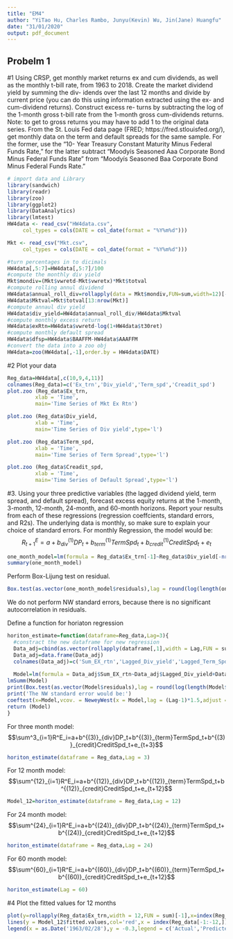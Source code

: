 ```yaml
---
title: "EM4"
author: "YiTao Hu, Charles Rambo, Junyu(Kevin) Wu, Jin(Jane) Huangfu"
date: "31/01/2020"
output: pdf_document
---
```


## Probelm 1
#1
Using CRSP, get monthly market returns ex and cum dividends, as well as the monthly t-bill rate, from 1963 to 2018. Create the market dividend yield by summing the div- idends over the last 12 months and divide by current price (you can do this using information extracted using the ex- and cum-dividend returns). Construct excess re- turns by subtracting the log of the 1-month gross t-bill rate from the 1-month gross cum-dividends returns. Note: to get to gross returns you may have to add 1 to the original data series.
From the St. Louis Fed data page (FRED; https://fred.stlouisfed.org/), get monthly data on the term and default spreads for the same sample. For the former, use the "10- Year Treasury Constant Maturity Minus Federal Funds Rate," for the latter subtract "Moodyís Seasoned Aaa Corporate Bond Minus Federal Funds Rate " from "Moodyís Seasoned Baa Corporate Bond Minus Federal Funds Rate."

```r
# import data and Library
library(sandwich)
library(readr)
library(zoo)
library(ggplot2)
library(DataAnalytics)
library(lmtest)
HW4data <- read_csv("HW4data.csv", 
     col_types = cols(DATE = col_date(format = "%Y%m%d")))

Mkt <- read_csv("Mkt.csv", 
     col_types = cols(DATE = col_date(format = "%Y%m%d")))

#turn percentages in to dicimals
HW4data[,5:7]=HW4data[,5:7]/100
#compute the monthly div yield
Mkt$mondiv=(Mkt$vwretd-Mkt$vwretx)*Mkt$totval
#compute rolling annul dividend
HW4data$annual_roll_div=rollapply(data = Mkt$mondiv,FUN=sum,width=12)[-1]
HW4data$Mktval=Mkt$totval[13:nrow(Mkt)]
#compute annaul div yield
HW4data$div_yield=HW4data$annual_roll_div/HW4data$Mktval
#compute monthly excess return
HW4data$exRtn=HW4data$vwretd-log(1+HW4data$t30ret)
#compute monthly default spread
HW4data$dfsp=HW4data$BAAFFM-HW4data$AAAFFM
#convert the data into a zoo obj
HW4data=zoo(HW4data[,-1],order.by = HW4data$DATE)
```

#2 Plot your data
```r
Reg_data=HW4data[,c(10,9,4,11)]
colnames(Reg_data)=c('Ex_trn','Div_yield','Term_spd','Creadit_spd')
plot.zoo (Reg_data$Ex_trn,
         xlab = 'Time',
         main='Time Series of Mkt Ex Rtn')
```
```r
plot.zoo (Reg_data$Div_yield,
         xlab = 'Time',
         main='Time Series of Div yield',type='l')
```
```r
plot.zoo (Reg_data$Term_spd,
         xlab = 'Time',
         main='Time Series of Term Spread',type='l')
```
```r
plot.zoo (Reg_data$Creadit_spd,
         xlab = 'Time',
         main='Time Series of Default Spread',type='l')
```

#3. 
Using your three predictive variables (the lagged dividend yield, term spread, and default spread), forecast excess equity returns at the 1-month, 3-month, 12-month, 24-month, and 60-month horizons. Report your results from each of these regressions (regression coeffcients, standard errors, and R2s). The underlying data is monthly, so make sure to explain your choice of standard errors.
For monthly Regression, the model would be:
$$R^E_{t+1}=a+b^{(1)}_{div}DP_t+b^{(1)}_{term}TermSpd_t+b^{(1)}_{credit}CreditSpd_t+e_t$$

```r
one_month_model=lm(formula = Reg_data$Ex_trn[-1]~Reg_data$Div_yield[-nrow(Reg_data)]+Reg_data$Term_spd[-nrow(Reg_data)]+Reg_data$Creadit_spd[-nrow(Reg_data)])
summary(one_month_model)
```

Perform Box-Lijung test on residual.
```r
Box.test(as.vector(one_month_model$residuals),lag = round(log(length(one_month_model$residuals))),type = 'Ljung-Box')
```
We do not perform NW standard errors, because there is no significant autocorrelation in residuals. 

Define a function for horiaton regression
```r
horiton_estimate=function(dataframe=Reg_data,Lag=3){
  #constract the new dataframe for new regression
  Data_adj=cbind(as.vector(rollapply(dataframe[,1],width = Lag,FUN = sum,fill = NA,align = 'right')[-1:-Lag]),as.matrix(dataframe[-(nrow(dataframe)-(Lag-1)):-nrow(dataframe),-1]))
  Data_adj=data.frame(Data_adj)
  colnames(Data_adj)=c('Sum_EX_rtn','Lagged_Div_yield','Lagged_Term_Spd','Lagged_Credit_Spd')
  
  Model=lm(formula = Data_adj$Sum_EX_rtn~Data_adj$Lagged_Div_yield+Data_adj$Lagged_Term_Spd+Data_adj$Lagged_Credit_Spd)
lmSumm(Model)
print(Box.test(as.vector(Model$residuals),lag = round(log(length(Model$residuals))),type = 'Ljung-Box'))
print('The NW standard error would be:')
coeftest(x=Model,vcov. = NeweyWest(x = Model,lag = (Lag-1)*1.5,adjust = T))
return (Model)
}
```

For three month model:
$$\sum^3_{i=1}R^E_i=a+b^{(3)}_{div}DP_t+b^{(3)}_{term}TermSpd_t+b^{(3)}_{credit}CreditSpd_t+e_{t+3}$$

```r
horiton_estimate(dataframe = Reg_data,Lag = 3)
```

For 12 month model:
$$\sum^{12}_{i=1}R^E_i=a+b^{(12)}_{div}DP_t+b^{(12)}_{term}TermSpd_t+b^{(12)}_{credit}CreditSpd_t+e_{t+12}$$
```r
Model_12=horiton_estimate(dataframe = Reg_data,Lag = 12)
```

For 24 month model:
$$\sum^{24}_{i=1}R^E_i=a+b^{(24)}_{div}DP_t+b^{(24)}_{term}TermSpd_t+b^{(24)}_{credit}CreditSpd_t+e_{t+12}$$
```r
horiton_estimate(dataframe = Reg_data,Lag = 24)
```
For 60 month model:
$$\sum^{60}_{i=1}R^E_i=a+b^{(60)}_{div}DP_t+b^{(60)}_{term}TermSpd_t+b^{(60)}_{credit}CreditSpd_t+e_{t+12}$$
```r
horiton_estimate(Lag = 60)
```
#4
Plot the fitted values for 12 months 
```r
plot(y=rollapply(Reg_data$Ex_trn,width = 12,FUN = sum)[-1],x=index(Reg_data[-1:-12,]),type='l',xlab = 'Time',ylab  = 'Excess Rtn')
lines(y = Model_12$fitted.values,col='red',x = index(Reg_data[-1:-12,]))
legend(x = as.Date('1963/02/28'),y = -0.3,legend = c('Actual','Predicted'),col = c('black','red'))
```





